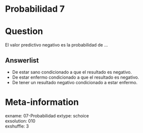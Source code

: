 # Probabilidad 7

Question
========

El valor predictivo negativo es la probabilidad de ...   

Answerlist
----------
* De estar sano condicionado a que el resultado es negativo.  
* De estar enfermo condicionado a que el resultado es negativo.  
* De tener un resultado negativo condicionado a estar enfermo.  


Meta-information
================
exname: 07-Probabilidad
extype: schoice  
exsolution: 010  
exshuffle: 3  

